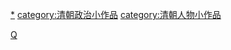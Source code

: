 {{hiddencat}}
[[Category:中国各朝代政治人物小作品|Q]]
[[category:清朝政治人物|*]]
[[category:清朝政治小作品|category:清朝政治小作品]]
[[category:清朝人物小作品|category:清朝人物小作品]]